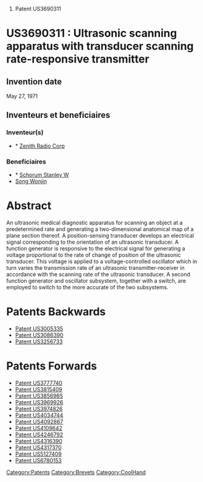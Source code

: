 # Patent US3690311





=US3690311 : Ultrasonic scanning apparatus with transducer scanning rate-responsive transmitter = 



== Invention date ==

May 27, 1971

== Inventeurs et beneficiaires ==

=== Inventeur(s) === 
* * [[Zenith Radio Corp]]
=== Beneficiaires === 
* * [[Schorum Stanley W]]
* [[Song Wonjin]]


= Abstract =

An ultrasonic medical diagnostic apparatus for scanning an object at a predetermined rate and generating a two-dimensional anatomical map of a plane section thereof. A position-sensing transducer develops an electrical signal corresponding to the orientation of an ultrasonic transducer. A function generator is responsive to the electrical signal for generating a voltage proportional to the rate of change of position of the ultrasonic transducer. This voltage is applied to a voltage-controlled oscillator which in turn varies the transmission rate of an ultrasonic transmitter-receiver in accordance with the scanning rate of the ultrasonic transducer. A second function generator and oscillator subsystem, together with a switch, are employed to switch to the more accurate of the two subsystems.
= Patents Backwards =

* [[Patent US3005335]]
* [[Patent US3086390]]
* [[Patent US3256733]]
= Patents Forwards =

* [[Patent US3777740]]
* [[Patent US3815409]]
* [[Patent US3856985]]
* [[Patent US3969926]]
* [[Patent US3974826]]
* [[Patent US4034744]]
* [[Patent US4092867]]
* [[Patent US4109642]]
* [[Patent US4246792]]
* [[Patent US4316390]]
* [[Patent US4317370]]
* [[Patent US5127409]]
* [[Patent US6780153]]
[[Category:Patents]][[Category:Brevets]][[Category:CoolHand]]